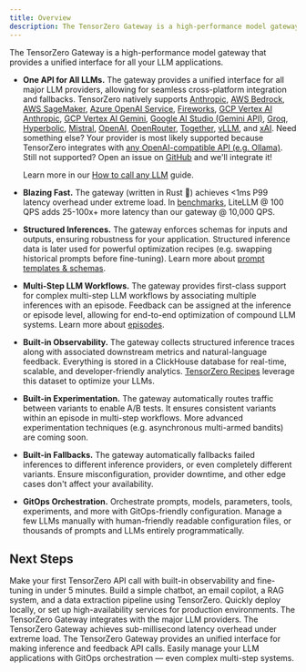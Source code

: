 ```yaml
---
title: Overview
description: The TensorZero Gateway is a high-performance model gateway that provides a unified interface for all your LLM applications.
---
```


The TensorZero Gateway is a high-performance model gateway that provides a unified interface for all your LLM applications.

- **One API for All LLMs.**
  The gateway provides a unified interface for all major LLM providers, allowing for seamless cross-platform integration and fallbacks.
  TensorZero natively supports
  [Anthropic](/gateway/guides/providers/anthropic/),
  [AWS Bedrock](/gateway/guides/providers/aws-bedrock/),
  [AWS SageMaker](/gateway/guides/providers/aws-sagemaker/),
  [Azure OpenAI Service](/gateway/guides/providers/azure/),
  [Fireworks](/gateway/guides/providers/fireworks/),
  [GCP Vertex AI Anthropic](/gateway/guides/providers/gcp-vertex-ai-anthropic/),
  [GCP Vertex AI Gemini](/gateway/guides/providers/gcp-vertex-ai-gemini/),
  [Google AI Studio (Gemini API)](/gateway/guides/providers/google-ai-studio-gemini/),
  [Groq](/gateway/guides/providers/groq/),
  [Hyperbolic](/gateway/guides/providers/hyperbolic/),
  [Mistral](/gateway/guides/providers/mistral/),
  [OpenAI](/gateway/guides/providers/openai/),
  [OpenRouter](/gateway/guides/providers/openrouter/),
  [Together](/gateway/guides/providers/together/),
  [vLLM](/gateway/guides/providers/vllm/), and
  [xAI](/gateway/guides/providers/xai/).
  Need something else?
  Your provider is most likely supported because TensorZero integrates with [any OpenAI-compatible API (e.g. Ollama)](/gateway/guides/providers/openai-compatible/).
  Still not supported?
  Open an issue on [GitHub](https://github.com/tensorzero/tensorzero/issues) and we'll integrate it!

  <Tip>

  Learn more in our [How to call any LLM](/gateway/call-any-llm) guide.

  </Tip>

- **Blazing Fast.**
  The gateway (written in Rust 🦀) achieves &lt;1ms P99 latency overhead under extreme load.
  In [benchmarks](/gateway/benchmarks/), LiteLLM @ 100 QPS adds 25-100x+ more latency than our gateway @ 10,000 QPS.

- **Structured Inferences.**
  The gateway enforces schemas for inputs and outputs, ensuring robustness for your application.
  Structured inference data is later used for powerful optimization recipes (e.g. swapping historical prompts before fine-tuning).
  Learn more about [prompt templates & schemas](/gateway/guides/prompt-templates-schemas/).

- **Multi-Step LLM Workflows.**
  The gateway provides first-class support for complex multi-step LLM workflows by associating multiple inferences with an episode.
  Feedback can be assigned at the inference or episode level, allowing for end-to-end optimization of compound LLM systems.
  Learn more about [episodes](/gateway/guides/episodes/).

- **Built-in Observability.**
  The gateway collects structured inference traces along with associated downstream metrics and natural-language feedback.
  Everything is stored in a ClickHouse database for real-time, scalable, and developer-friendly analytics.
  [TensorZero Recipes](/recipes/) leverage this dataset to optimize your LLMs.

- **Built-in Experimentation.**
  The gateway automatically routes traffic between variants to enable A/B tests.
  It ensures consistent variants within an episode in multi-step workflows.
  More advanced experimentation techniques (e.g. asynchronous multi-armed bandits) are coming soon.

- **Built-in Fallbacks.**
  The gateway automatically fallbacks failed inferences to different inference providers, or even completely different variants.
  Ensure misconfiguration, provider downtime, and other edge cases don't affect your availability.

- **GitOps Orchestration.**
  Orchestrate prompts, models, parameters, tools, experiments, and more with GitOps-friendly configuration.
  Manage a few LLMs manually with human-friendly readable configuration files, or thousands of prompts and LLMs entirely programmatically.

## Next Steps

<Columns cols={2}>
  <Card title="Quickstart" href="/quickstart/">
    Make your first TensorZero API call with built-in observability and
    fine-tuning in under 5 minutes.
  </Card>
  <Card title="Tutorial" href="/gateway/tutorial/">
    Build a simple chatbot, an email copilot, a RAG system, and a data
    extraction pipeline using TensorZero.
  </Card>
  <Card title="Deployment" href="/gateway/deployment/">
    Quickly deploy locally, or set up high-availability services for production
    environments.
  </Card>
  <Card title="Integrations" href="/gateway/integrations/">
    The TensorZero Gateway integrates with the major LLM providers.
  </Card>
  <Card title="Benchmarks" href="/gateway/benchmarks/">
    The TensorZero Gateway achieves sub-millisecond latency overhead under
    extreme load.
  </Card>
  <Card title="API Reference" href="/gateway/api-reference/inference/">
    The TensorZero Gateway provides an unified interface for making inference
    and feedback API calls.
  </Card>
  <Card
    title="Configuration Reference"
    href="/gateway/configuration-reference/"
  >
    Easily manage your LLM applications with GitOps orchestration — even complex
    multi-step systems.
  </Card>
</Columns>
